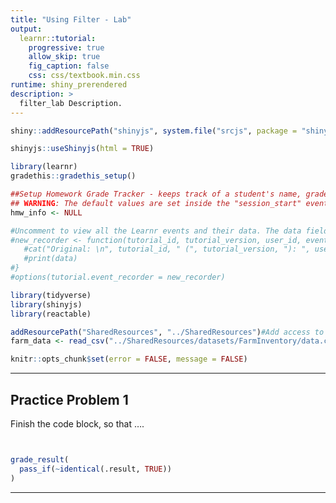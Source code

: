 ```yaml
---
title: "Using Filter - Lab"
output:
  learnr::tutorial:
    progressive: true
    allow_skip: true
    fig_caption: false
    css: css/textbook.min.css
runtime: shiny_prerendered
description: >
  filter_lab Description.
---
```


<!-- Code for including shinyJS, currently used for toggling css classes toggleClass() | https://deanattali.com/shinyjs/advanced#usage-prerendered -->
```r
shiny::addResourcePath("shinyjs", system.file("srcjs", package = "shinyjs"))
```
```r
shinyjs::useShinyjs(html = TRUE)
```
<script src="shinyjs/inject.js"></script>

<!-- End Code for shinyJs -->
```r
library(learnr)
gradethis::gradethis_setup()

##Setup Homework Grade Tracker - keeps track of a student's name, grade, and answers to each homework problem
## WARNING: The default values are set inside the "session_start" event handler, which is inside of homework.Rmd
hmw_info <- NULL

#Uncomment to view all the Learnr events and their data. The data field is not well documented, so this a handy way to view everything
#new_recorder <- function(tutorial_id, tutorial_version, user_id, event, data) {
   #cat("Original: \n", tutorial_id, " (", tutorial_version, "): ", user_id, ", ", event, "\nData:\n", sep = "")
   #print(data)
#}
#options(tutorial.event_recorder = new_recorder)

library(tidyverse)
library(shinyjs)
library(reactable)

addResourcePath("SharedResources", "../SharedResources")#Add access to a shared set of images. Like the banner for the farm dataset
farm_data <- read_csv("../SharedResources/datasets/FarmInventory/data.csv", col_types="ccddffi"); #Homework dataset

knitr::opts_chunk$set(error = FALSE, message = FALSE)
```

---

## Practice Problem 1
Finish the code block, so that ....
```r

```

```r

```

```r
grade_result(
  pass_if(~identical(.result, TRUE))
)
```

---
